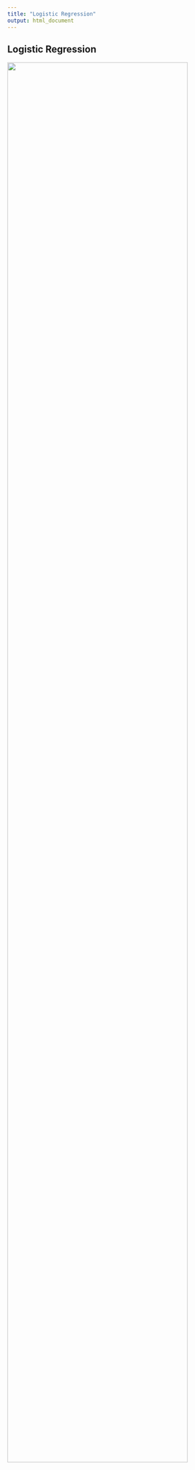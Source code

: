 ```yaml
---
title: "Logistic Regression"
output: html_document
---
```


## Logistic Regression

<img src="./OR.png" style="width:90%" >

